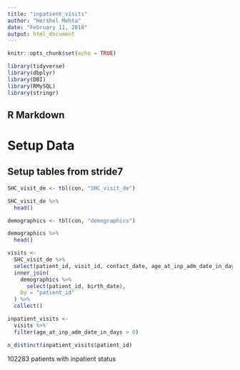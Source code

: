```yaml
---
title: "inpatient_visits"
author: "Hershel Mehta"
date: "February 11, 2018"
output: html_document
---
```


```r
knitr::opts_chunk$set(echo = TRUE)

library(tidyverse)
library(dbplyr)
library(DBI)
library(RMySQL)
library(stringr)
```

## R Markdown

# Setup Data

## Setup tables from stride7

```r
SHC_visit_de <- tbl(con, "SHC_visit_de")
```

```r
SHC_visit_de %>% 
  head()
```

```r
demographics <- tbl(con, "demographics")
```

```r
demographics %>% 
  head()
```

```r
visits <- 
  SHC_visit_de %>% 
  select(patient_id, visit_id, contact_date, age_at_inp_adm_date_in_days) %>% 
  inner_join(
    demographics %>% 
      select(patient_id, birth_date),
    by = "patient_id"
  ) %>% 
  collect()
```

```r
inpatient_visits <- 
  visits %>% 
  filter(age_at_inp_adm_date_in_days > 0) 
```



```r
n_distinct(inpatient_visits$patient_id)
```

102283 patients with inpatient status
